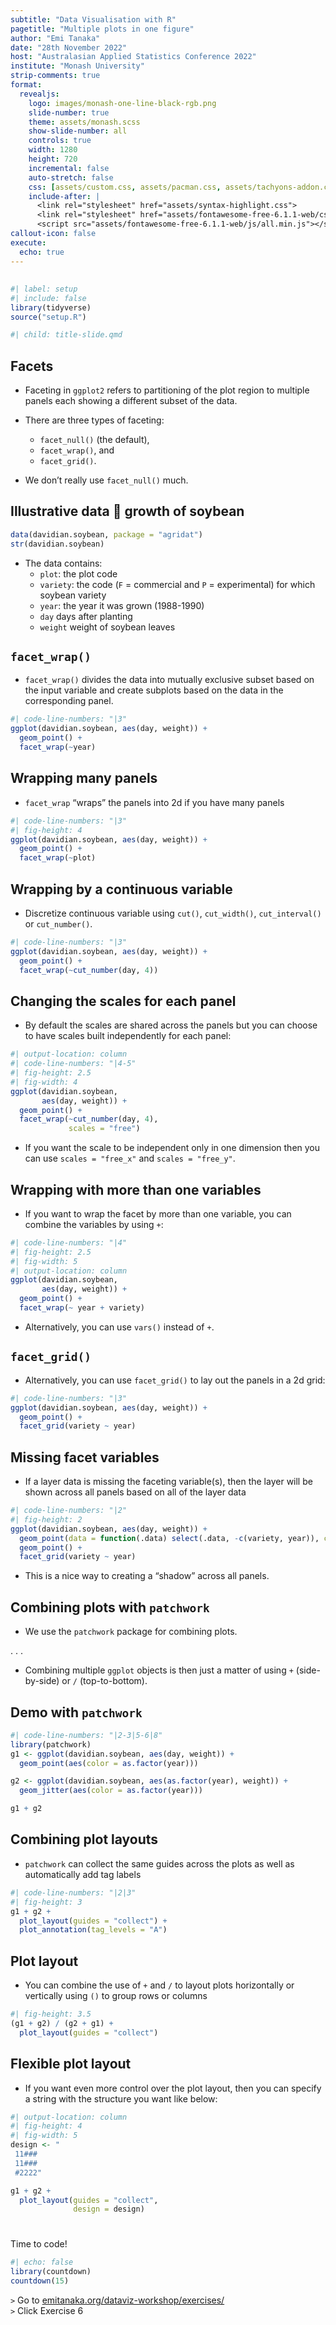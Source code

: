 ```yaml
---
subtitle: "Data Visualisation with R"
pagetitle: "Multiple plots in one figure"
author: "Emi Tanaka"
date: "28th November 2022"
host: "Australasian Applied Statistics Conference 2022"
institute: "Monash University"
strip-comments: true
format: 
  revealjs:
    logo: images/monash-one-line-black-rgb.png
    slide-number: true
    theme: assets/monash.scss
    show-slide-number: all
    controls: true
    width: 1280
    height: 720
    incremental: false
    auto-stretch: false
    css: [assets/custom.css, assets/pacman.css, assets/tachyons-addon.css]
    include-after: |
      <link rel="stylesheet" href="assets/syntax-highlight.css">
      <link rel="stylesheet" href="assets/fontawesome-free-6.1.1-web/css/all.min.css">
      <script src="assets/fontawesome-free-6.1.1-web/js/all.min.js"></script>
callout-icon: false
execute:
  echo: true
---
```



## {#title-slide background-image="images/bg12.jpeg"}


```r
#| label: setup
#| include: false
library(tidyverse)
source("setup.R")
```

```r
#| child: title-slide.qmd
```


## Facets 

::: incremental

* Faceting in `ggplot2` refers to partitioning of the plot region to multiple panels each showing a different subset of the data.
* There are three types of faceting:

  * `facet_null()` (the default),
  * `facet_wrap()`, and
  * `facet_grid()`.
  
* We don't really use `facet_null()` much.

:::


## Illustrative data 🌱 growth of soybean

```r
data(davidian.soybean, package = "agridat")
str(davidian.soybean)
```

::: f3

* The data contains:
  * `plot`: the plot code
  * `variety`: the code (`F` = commercial and `P` = experimental) for which soybean variety
  * `year`: the year it was grown (1988-1990)
  * `day` days after planting
  * `weight` weight of soybean leaves

:::



## `facet_wrap()`

* `facet_wrap()` divides the data into mutually exclusive subset based on the input variable and create subplots based on the data in the corresponding panel.

```r
#| code-line-numbers: "|3"
ggplot(davidian.soybean, aes(day, weight)) + 
  geom_point() +
  facet_wrap(~year)
```


## Wrapping many panels

* `facet_wrap` "wraps" the panels into 2d if you have many panels

```r
#| code-line-numbers: "|3"
#| fig-height: 4
ggplot(davidian.soybean, aes(day, weight)) + 
  geom_point() +
  facet_wrap(~plot)
```


## Wrapping by a continuous variable

* Discretize continuous variable using `cut()`, `cut_width()`, `cut_interval()` or `cut_number()`.

```r
#| code-line-numbers: "|3"
ggplot(davidian.soybean, aes(day, weight)) + 
  geom_point() +
  facet_wrap(~cut_number(day, 4))
```





## Changing the scales for each panel

* By default the scales are shared across the panels but you can choose to have scales built independently for each panel:

```r
#| output-location: column
#| code-line-numbers: "|4-5"
#| fig-height: 2.5
#| fig-width: 4
ggplot(davidian.soybean, 
       aes(day, weight)) + 
  geom_point() +
  facet_wrap(~cut_number(day, 4), 
             scales = "free")
```

* If you want the scale to be independent only in one dimension then you can use `scales = "free_x"` and `scales = "free_y"`.



## Wrapping with more than one variables

* If you want to wrap the facet by more than one variable, you can combine the variables by using `+`:

```r
#| code-line-numbers: "|4"
#| fig-height: 2.5
#| fig-width: 5
#| output-location: column
ggplot(davidian.soybean, 
       aes(day, weight)) + 
  geom_point() +
  facet_wrap(~ year + variety)
```

* Alternatively, you can use `vars()` instead of `+`.




## `facet_grid()`

* Alternatively, you can use `facet_grid()` to lay out the panels in a 2d grid:

```r
#| code-line-numbers: "|3"
ggplot(davidian.soybean, aes(day, weight)) + 
  geom_point() +
  facet_grid(variety ~ year)
```


## Missing facet variables

* If a layer data is missing the faceting variable(s), then the layer will be shown across all panels based on all of the layer data

```r
#| code-line-numbers: "|2"
#| fig-height: 2
ggplot(davidian.soybean, aes(day, weight)) + 
  geom_point(data = function(.data) select(.data, -c(variety, year)), color = "grey70") +
  geom_point() +
  facet_grid(variety ~ year)
```

* This is a nice way to creating a "shadow" across all panels.



## Combining plots with `patchwork`

* We use the `patchwork` package for combining plots.

. . . 

* Combining multiple `ggplot` objects is then just a matter of using `+` (side-by-side) or `/` (top-to-bottom).



## Demo with `patchwork`

```r
#| code-line-numbers: "|2-3|5-6|8"
library(patchwork)
g1 <- ggplot(davidian.soybean, aes(day, weight)) +
  geom_point(aes(color = as.factor(year))) 

g2 <- ggplot(davidian.soybean, aes(as.factor(year), weight)) +
  geom_jitter(aes(color = as.factor(year))) 

g1 + g2
```


## Combining plot layouts

* `patchwork` can collect the same guides across the plots as well as automatically add tag labels

```r
#| code-line-numbers: "|2|3"
#| fig-height: 3
g1 + g2 + 
  plot_layout(guides = "collect") + 
  plot_annotation(tag_levels = "A")
```


## Plot layout

* You can combine the use of `+` and `/` to layout plots horizontally or vertically using `()` to group rows or columns

```r
#| fig-height: 3.5
(g1 + g2) / (g2 + g1) + 
  plot_layout(guides = "collect")
```


## Flexible plot layout

* If you want even more control over the plot layout, then you can specify a string with the structure you want like below:

```r
#| output-location: column
#| fig-height: 4
#| fig-width: 5
design <- "
 11###
 11###
 #2222"

g1 + g2 + 
  plot_layout(guides = "collect",
              design = design)
```





# <i class="fas fa-users"></i> {background-color="#D93F00"}

[<i class="fas fa-code"></i> Time to code!]{.f-headline}


```r
#| echo: false
library(countdown)
countdown(15)
```

`>` Go to [emitanaka.org/dataviz-workshop/exercises/](https://emitanaka.org/dataviz-workshop/exercises/)   
`>` Click Exercise 6

